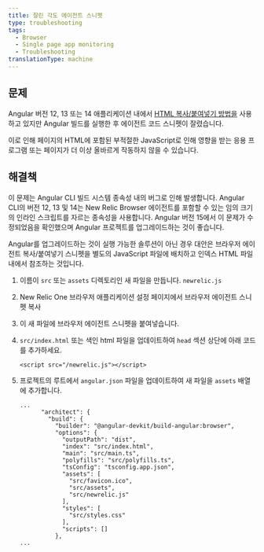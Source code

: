 ```yaml
---
title: 잘린 각도 에이전트 스니펫
type: troubleshooting
tags:
  - Browser
  - Single page app monitoring
  - Troubleshooting
translationType: machine
---
```


## 문제

Angular 버전 12, 13 또는 14 애플리케이션 내에서 [HTML 복사/붙여넣기 방법을](/docs/browser/new-relic-browser/installation-configuration/adding-apps-new-relic-browser/#copy-paste-app) 사용하고 있지만 Angular 빌드를 실행한 후 에이전트 코드 스니펫이 잘렸습니다.

이로 인해 페이지의 HTML에 포함된 부적절한 JavaScript로 인해 영향을 받는 응용 프로그램 또는 페이지가 더 이상 올바르게 작동하지 않을 수 있습니다.

## 해결책

이 문제는 Angular CLI 빌드 시스템 종속성 내의 버그로 인해 발생합니다. Angular CLI의 버전 12, 13 및 14는 New Relic Browser 에이전트를 포함할 수 있는 임의 크기의 인라인 스크립트를 자르는 종속성을 사용합니다. Angular 버전 15에서 이 문제가 수정되었음을 확인했으며 Angular 프로젝트를 업그레이드하는 것이 좋습니다.

Angular를 업그레이드하는 것이 실행 가능한 솔루션이 아닌 경우 대안은 브라우저 에이전트 복사/붙여넣기 스니펫을 별도의 JavaScript 파일에 배치하고 인덱스 HTML 파일 내에서 참조하는 것입니다.

1. 이름이 `src` 또는 `assets` 디렉토리인 새 파일을 만듭니다. `newrelic.js`

2. New Relic One 브라우저 애플리케이션 설정 페이지에서 브라우저 에이전트 스니펫 복사

3. 이 새 파일에 브라우저 에이전트 스니펫을 붙여넣습니다.

4. `src/index.html` 또는 색인 html 파일을 업데이트하여 `head` 섹션 상단에 아래 코드를 추가하세요.

   ```
   <script src="/newrelic.js"></script>
   ```

5. 프로젝트의 루트에서 `angular.json` 파일을 업데이트하여 새 파일을 `assets` 배열에 추가합니다.

   ```
   ...
         "architect": {
           "build": {
             "builder": "@angular-devkit/build-angular:browser",
             "options": {
               "outputPath": "dist",
               "index": "src/index.html",
               "main": "src/main.ts",
               "polyfills": "src/polyfills.ts",
               "tsConfig": "tsconfig.app.json",
               "assets": [
                 "src/favicon.ico",
                 "src/assets",
                 "src/newrelic.js"
               ],
               "styles": [
                 "src/styles.css"
               ],
               "scripts": []
             },
   ...
   ```
